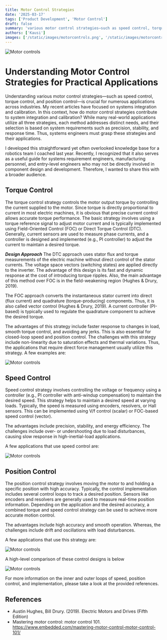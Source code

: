 ```yaml
---
title: Motor Control Strategies
date: '2025-03-17'
tags: ['Product Development', 'Motor Control']
draft: false
summary: 'various motor control strategies—such as speed control, torque control, and position control.'
authors: ['Kausi']
images: ['/static/images/motorcontrols.png', '/static/images/motorcontrols1.png', '/static/images/motorcontrols2.png', '/static/images/motorcontrols3.png', '/static/images/motorcontrols4.png']
---
```


<Image 
  src="/Kausi-hub.github.io/static/images/motorcontrols.png" 
  alt="Motor controls" 
  width={512} 
  height={256} 
  priority 
/>

# Understanding Motor Control Strategies for Practical Applications
Understanding various motor control strategies—such as speed control, torque control, and position control—is crucial for numerous applications across industries. My recent articles have focused on systems integration and calibration. In this context, how do motor control strategies contribute to system integration and calibration? While many real-world applications utilize all three strategies, each method addresses distinct needs, and their selection is based on system requirements such as precision, stability, and response time. Thus, systems engineers must grasp these strategies and their applications.

I developed this straightforward yet often overlooked knowledge base for a robotics team I coached last year. Recently, I recognized that it also serves as a useful guide for systems requirement engineers, manufacturing personnel, and entry-level engineers who may not be directly involved in component design and development. Therefore, I wanted to share this with a broader audience.
## Torque Control

The torque control strategy controls the motor output torque by controlling the current supplied to the motor. Since torque is directly proportional to current in most electric machines, it is obvious that precise current control allows accurate torque performance. The basic strategy involves using a torque reference signal to adjust motor current and is typically implemented using Field-Oriented Control (FOC) or Direct Torque Control (DTC). Generally, current sensors are used to measure phase currents, and a controller is designed and implemented (e.g., PI controller) to adjust the current to maintain a desired torque.

_**Design Approach**_
The DTC approach uses stator flux and torque measurements of the electric machine without direct control of the stator currents. The voltage space vectors (switching states) are applied directly to the inverter. The advantage of this design is its fast and dynamic response at the cost of introducing torque ripples. Also, the main advantage of this method over FOC is in the field-weakening region (Hughes & Drury, 2019).

The FOC approach converts the instantaneous stator current into direct (flux current) and quadrature (torque-producing) components. Thus, it is also called vector control (Hughes & Drury, 2019). A current controller (PI-based) is typically used to regulate the quadrature component to achieve the desired torque.

The advantages of this strategy include faster response to changes in load, smooth torque control, and avoiding any jerks. This is also essential for closed-loop speed and position control. The challenges with this strategy include non-linearity due to saturation effects and thermal variations. Thus, the applications that require direct force management usually utilize this strategy. A few examples are:

<Image 
  src="/Kausi-hub.github.io/static/images/motorcontrols1.png" 
  alt="Motor controls" 
  width={512} 
  height={256} 
  priority 
/>

## Speed Control

Speed control strategy involves controlling the voltage or frequency using a controller (e.g., PI controller with anti-windup compensation) to maintain the desired speed. This strategy helps to maintain a desired speed at varying loads. Typically, the speed is measured using encoders, resolvers, or Hall sensors. This can be implemented using V/f control (scalar) or FOC-based speed control (vector).

The advantages include precision, stability, and energy efficiency. The challenges include over- or undershooting due to load disturbances, causing slow response in high-inertial-load applications.

A few applications that use speed control are:

<Image 
  src="/Kausi-hub.github.io/static/images/motorcontrols2.png" 
  alt="Motor controls" 
  width={512} 
  height={256} 
  priority 
/>

## Position Control

The position control strategy involves moving the motor to and holding a specific position with high accuracy. Typically, the control implementation includes several control loops to track a desired position. Sensors like encoders and resolvers are generally used to measure real-time position information. Depending on the application and the desired accuracy, a combined torque and speed control strategy can be used to achieve more accurate motion control. 

The advantages include high accuracy and smooth operation. Whereas, the challenges include drift and oscillations with load disturbances.

A few applications that use this strategy are:

<Image 
  src="/Kausi-hub.github.io/static/images/motorcontrols3.png" 
  alt="Motor controls" 
  width={512} 
  height={256} 
  priority 
/>

A high-level comparison of these control designs is below

<Image 
  src="/Kausi-hub.github.io/static/images/motorcontrols4.png" 
  alt="Motor controls" 
  width={512} 
  height={256} 
  priority 
/>

For more information on the inner and outer loops of speed, position control, and implementation, please take a look at the provided references.
## References
  - Austin Hughes, Bill Drury. (2019). Electric Motors and Drives (Fifth Edition)
  - Mastering motor control: motor control 101. https://www.embedded.com/mastering-motor-control-motor-control-101/
